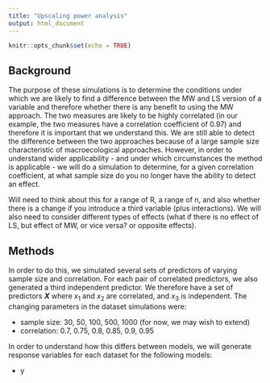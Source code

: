 ```yaml
---
title: "Upscaling power analysis"
output: html_document
---
```


```r
knitr::opts_chunk$set(echo = TRUE)
```

## Background

The purpose of these simulations is to determine the conditions under which we are likely to find a difference between the MW and LS version of a variable and therefore whether there is any benefit to using the MW approach. The two measures are likely to be highly correlated (in our example, the two measures have a correlation coefficient of 0.97) and therefore it is important that we understand this. We are still able to detect the difference between the two approaches because of a large sample size characteristic of macroecological approaches. However, in order to understand wider applicability - and under which circumstances the method is applicable - we will do a simulation to determine, for a given correlation coefficient, at what sample size do you no longer have the ability to detect an effect. 

Will need to think about this for a range of R, a range of n, and also whether there is a change if you introduce a third variable (plus interactions). We will also need to consider different types of effects (what if there is no effect of LS, but effect of MW, or vice versa? or opposite effects). 

## Methods

In order to do this, we simulated several sets of predictors of varying sample size and correlation. For each pair of correlated predictors, we also generated a third independent predictor. We therefore have a set of predictors ***X*** where $x_1$ and $x_2$ are correlated, and $x_3$ is independent. The changing parameters in the dataset simulations were:

- sample size: 30, 50, 100, 500, 1000 (for now, we may wish to extend)
- correlation: 0.7, 0.75, 0.8, 0.85, 0.9, 0.95

In order to understand how this differs between models, we will generate response variables for each dataset for the following models:

- y